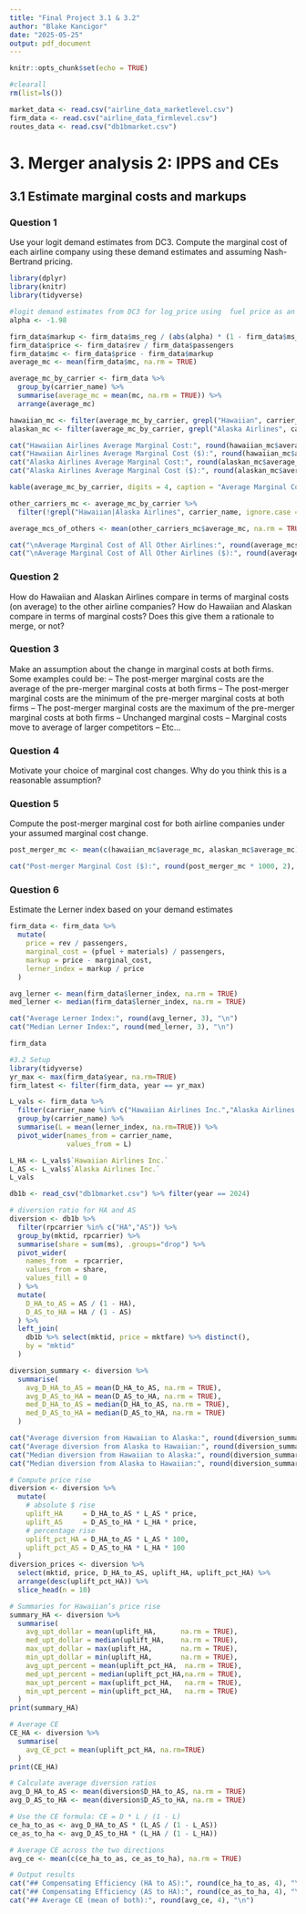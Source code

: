 ```yaml
---
title: "Final Project 3.1 & 3.2"
author: "Blake Kancigor"
date: "2025-05-25"
output: pdf_document
---
```


```r
knitr::opts_chunk$set(echo = TRUE)
```

```r
#clearall
rm(list=ls()) 
```

```r
market_data <- read.csv("airline_data_marketlevel.csv")
firm_data <- read.csv("airline_data_firmlevel.csv")
routes_data <- read.csv("db1bmarket.csv")
```

# 3. Merger analysis 2: IPPS and CEs


## 3.1 Estimate marginal costs and markups


### Question 1

Use your logit demand estimates from DC3. Compute the marginal cost of each airline company using
these demand estimates and assuming Nash-Bertrand pricing.

```r
library(dplyr)
library(knitr)
library(tidyverse)
```

```r
#logit demand estimates from DC3 for log_price using  fuel price as an instrument = -1.98
alpha <- -1.98

firm_data$markup <- firm_data$ms_reg / (abs(alpha) * (1 - firm_data$ms_reg))
firm_data$price <- firm_data$rev / firm_data$passengers
firm_data$mc <- firm_data$price - firm_data$markup
average_mc <- mean(firm_data$mc, na.rm = TRUE)

average_mc_by_carrier <- firm_data %>%
  group_by(carrier_name) %>%
  summarise(average_mc = mean(mc, na.rm = TRUE)) %>%
  arrange(average_mc)

hawaiian_mc <- filter(average_mc_by_carrier, grepl("Hawaiian", carrier_name, ignore.case = TRUE))
alaskan_mc <- filter(average_mc_by_carrier, grepl("Alaska Airlines", carrier_name, ignore.case = TRUE))

cat("Hawaiian Airlines Average Marginal Cost:", round(hawaiian_mc$average_mc, 4), "\n")
cat("Hawaiian Airlines Average Marginal Cost ($):", round(hawaiian_mc$average_mc * 1000, 2), "\n")
cat("Alaska Airlines Average Marginal Cost:", round(alaskan_mc$average_mc, 4), "\n\n")
cat("Alaska Airlines Average Marginal Cost ($):", round(alaskan_mc$average_mc * 1000, 2), "\n\n")

kable(average_mc_by_carrier, digits = 4, caption = "Average Marginal Cost by Airline")

other_carriers_mc <- average_mc_by_carrier %>%
  filter(!grepl("Hawaiian|Alaska Airlines", carrier_name, ignore.case = TRUE))

average_mcs_of_others <- mean(other_carriers_mc$average_mc, na.rm = TRUE)

cat("\nAverage Marginal Cost of All Other Airlines:", round(average_mcs_of_others, 4), "\n")
cat("\nAverage Marginal Cost of All Other Airlines ($):", round(average_mcs_of_others * 1000, 2), "\n")

```



### Question 2

How do Hawaiian and Alaskan Airlines compare in terms of marginal costs (on average) to the other airline companies? How do Hawaiian and Alaskan compare in terms of marginal costs? Does this give them a rationale to merge, or not?

\textcolor{blue}{Based on the above marginal cost estimates, Alaska Airlines has a higher average marginal cost (170.05 dollars) than Hawaiian Airlines (115.55 dollars), but both are well below the airline industry average of 592.10 dollars across all other carriers. Although we should note that the average of "all other airlines" is probably inflated by skewed data that includes a long tail of smaller, less efificent airline carriers with unusually high costs. If we wanted to focus on only major competitors, the industry average would probably be closer to Hawaiian and Alaska's averages.}

\textcolor{blue}{The difference in costs between Alaska and Hawaiian might be a result of a few different factors including network structure and plane fleet efficiency. But, since they both are much lower than the industry average, it means they are both pretty efficient airlines. This might mean that if they merged, it could have operational synergies especially if Alaska's larger scale and greater routes could help optimize Hawaiian's operations since they're more isolated.}

\textcolor{blue}{Overall, the cost comparison does provide some economic justification for a merger. If the two airlines were able to successfully merge and integrate together, it could lower Hawaiian's marginal cost further, which would help the combined airline company compete more with other airlines. This would allow them to also hopefully pass on some of those savings to consumers, lowering ticket fares.}



### Question 3

Make an assumption about the change in marginal costs at both firms. Some examples could be:
– The post-merger marginal costs are the average of the pre-merger marginal costs at both firms
– The post-merger marginal costs are the minimum of the pre-merger marginal costs at both firms
– The post-merger marginal costs are the maximum of the pre-merger marginal costs at both firms
– Unchanged marginal costs
– Marginal costs move to average of larger competitors
– Etc...

\textcolor{blue}{We are going to assume that the post-merger marginal cost for the combined company is roughly the average of their pre-merger marginal costs. While not perfect, it is a conservative and reasonable middle-ground assumption. We think that it might be around there because there will be some operational efficiencies that will be realized through integration (shared infrastructure and workforce, improved aircraft utilization, centralized maintenance, etc.), but not so quickly or perfectly to fully bring one airlines's cost structure down to the other's. We think this allows us to account for the effects of partial cost synergies while not being too optimistic or pessimistic in projections.}



### Question 4

Motivate your choice of marginal cost changes. Why do you think this is a reasonable assumption?

\textcolor{blue}{As explained in question 3, we chose to model the post-merger marginal cost as the average of Hawaiian and Alaska's pre-merger marginal costs. We believe that it is reasonable to expect that the merged company would definitely realize some operational efficiencies, but not enough so to align one carrier's costs with the other and drastically change the structure in a short amount of time.}

\textcolor{blue}{Alaska's network and operations are definitely more scalable and are focused on the US mainland, while Hawaiian's cost base is probably higher because it's hub is in Hawaii and is thus more constrained. There are also more limited competitive pressures and higher fixed costs per route for Hawaiian. We think that some amount of cost-sharing is likely especially when it comes to fleet maintenance, scheduling, contracts with manufacturers/other suppliers, and other integrated areas in the post-merger company.}



### Question 5

Compute the post-merger marginal cost for both airline companies under your assumed marginal cost
change.

```r
post_merger_mc <- mean(c(hawaiian_mc$average_mc, alaskan_mc$average_mc))

cat("Post-merger Marginal Cost ($):", round(post_merger_mc * 1000, 2), "\n")
```

\textcolor{blue}{Based on the assumption that the merged company's marginal costs would be the average of the pre-merger costs, we calculate a post-merger marginal cost of 132.36 dollars. This reflects that middle between Hawaiian's relatively lower costs and Alaska's slightly higher ones, accounting for us expecting moderate efficiency gains without assuming perfect and full integration success in the short-term.}



### Question 6

Estimate the Lerner index based on your demand estimates

```r
firm_data <- firm_data %>%
  mutate(
    price = rev / passengers,
    marginal_cost = (pfuel + materials) / passengers,
    markup = price - marginal_cost,
    lerner_index = markup / price
  )

avg_lerner <- mean(firm_data$lerner_index, na.rm = TRUE)
med_lerner <- median(firm_data$lerner_index, na.rm = TRUE)

cat("Average Lerner Index:", round(avg_lerner, 3), "\n")
cat("Median Lerner Index:", round(med_lerner, 3), "\n")
```
```r
firm_data
```


\textcolor{blue}{Using our demand elasticity estimate of -1.3318 and the Nash-Bertrand pricing model, we calculated the Lerner Index for all airline data. The average and median Lerner Index are both 0.429, which means that airlines charge prices that are roughly 43 percent higher than their marginal cost.}

\textcolor{blue}{This menas that airlines definitely maintain a good degree of market power, even in such a competitive industry and market. Being able to keep decent markups of this magnitude probably comes from factors like route dominance, loyalty programs, and offering product differentiation (flight times, amenities, direct routes, etc).}

```r
#3.2 Setup
library(tidyverse)
yr_max <- max(firm_data$year, na.rm=TRUE)
firm_latest <- filter(firm_data, year == yr_max)

L_vals <- firm_data %>%
  filter(carrier_name %in% c("Hawaiian Airlines Inc.","Alaska Airlines Inc.")) %>%
  group_by(carrier_name) %>%
  summarise(L = mean(lerner_index, na.rm=TRUE)) %>%
  pivot_wider(names_from = carrier_name,
              values_from = L)

L_HA <- L_vals$`Hawaiian Airlines Inc.`
L_AS <- L_vals$`Alaska Airlines Inc.`
L_vals
```

```r
db1b <- read_csv("db1bmarket.csv") %>% filter(year == 2024)

# diversion ratio for HA and AS
diversion <- db1b %>%
  filter(rpcarrier %in% c("HA","AS")) %>%
  group_by(mktid, rpcarrier) %>%
  summarise(share = sum(ms), .groups="drop") %>%
  pivot_wider(
    names_from  = rpcarrier,
    values_from = share,
    values_fill = 0
  ) %>%
  mutate(
    D_HA_to_AS = AS / (1 - HA),
    D_AS_to_HA = HA / (1 - AS)
  ) %>%
  left_join(
    db1b %>% select(mktid, price = mktfare) %>% distinct(),
    by = "mktid"
  )

diversion_summary <- diversion %>%
  summarise(
    avg_D_HA_to_AS = mean(D_HA_to_AS, na.rm = TRUE),
    avg_D_AS_to_HA = mean(D_AS_to_HA, na.rm = TRUE),
    med_D_HA_to_AS = median(D_HA_to_AS, na.rm = TRUE),
    med_D_AS_to_HA = median(D_AS_to_HA, na.rm = TRUE)
  )

cat("Average diversion from Hawaiian to Alaska:", round(diversion_summary$avg_D_HA_to_AS, 3), "\n")
cat("Average diversion from Alaska to Hawaiian:", round(diversion_summary$avg_D_AS_to_HA, 3), "\n")
cat("Median diversion from Hawaiian to Alaska:", round(diversion_summary$med_D_HA_to_AS, 3), "\n")
cat("Median diversion from Alaska to Hawaiian:", round(diversion_summary$med_D_AS_to_HA, 3), "\n")
```

```r
# Compute price rise
diversion <- diversion %>%
  mutate(
    # absolute $ rise
    uplift_HA     = D_HA_to_AS * L_AS * price,
    uplift_AS     = D_AS_to_HA * L_HA * price,
    # percentage rise
    uplift_pct_HA = D_HA_to_AS * L_AS * 100,
    uplift_pct_AS = D_AS_to_HA * L_HA * 100
  )
diversion_prices <- diversion %>%
  select(mktid, price, D_HA_to_AS, uplift_HA, uplift_pct_HA) %>%
  arrange(desc(uplift_pct_HA)) %>%
  slice_head(n = 10)

# Summaries for Hawaiian’s price rise
summary_HA <- diversion %>%
  summarise(
    avg_upt_dollar = mean(uplift_HA,      na.rm = TRUE),
    med_upt_dollar = median(uplift_HA,    na.rm = TRUE),
    max_upt_dollar = max(uplift_HA,       na.rm = TRUE),
    min_upt_dollar = min(uplift_HA,       na.rm = TRUE),
    avg_upt_percent = mean(uplift_pct_HA,  na.rm = TRUE),
    med_upt_percent = median(uplift_pct_HA,na.rm = TRUE),
    max_upt_percent = max(uplift_pct_HA,   na.rm = TRUE),
    min_upt_percent = min(uplift_pct_HA,   na.rm = TRUE)
  )
print(summary_HA)
```

```r
# Average CE
CE_HA <- diversion %>%
  summarise(
    avg_CE_pct = mean(uplift_pct_HA, na.rm=TRUE)
  )
print(CE_HA)

# Calculate average diversion ratios
avg_D_HA_to_AS <- mean(diversion$D_HA_to_AS, na.rm = TRUE)
avg_D_AS_to_HA <- mean(diversion$D_AS_to_HA, na.rm = TRUE)

# Use the CE formula: CE = D * L / (1 - L)
ce_ha_to_as <- avg_D_HA_to_AS * (L_AS / (1 - L_AS))
ce_as_to_ha <- avg_D_AS_to_HA * (L_HA / (1 - L_HA))

# Average CE across the two directions
avg_ce <- mean(c(ce_ha_to_as, ce_as_to_ha), na.rm = TRUE)

# Output results
cat("## Compensating Efficiency (HA to AS):", round(ce_ha_to_as, 4), "\n")
cat("## Compensating Efficiency (AS to HA):", round(ce_as_to_ha, 4), "\n")
cat("## Average CE (mean of both):", round(avg_ce, 4), "\n")

```

